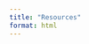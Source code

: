 ```yaml
---
title: "Resources"
format: html
---
```


<!-- <h1>this is an h1 element</h1> -->

<!-- <h1 class="title">this is an h1 element with the title class</h1> -->

<!-- <p class ="orange-text">this paragraph is orange</p> -->

<!-- <p class ="center-text">this text is centered</p> -->

<!-- <p class ="center-text orange-text">this text is both centered and orange</p> -->

<!-- ---  -->

<!-- Here's where I'm describing [something fun]{.orange-text} that I enjoy doing -->

<!-- [Here's a full line]{.orange-text} -->

<!-- :::{.orange-text} -->
<!-- Here's one line -->

<!-- Here's another line -->
<!-- ::: -->